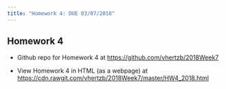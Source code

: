 ```yaml
---
title: "Homework 4: DUE 03/07/2018"
---
```


## Homework 4

* Github repo for Homework 4 at  [https://github.com/vhertzb/2018Week7](https://github.com/vhertzb/2018Week7)

* View Homework 4 in HTML (as a webpage) at [https://cdn.rawgit.com/vhertzb/2018Week7/master/HW4_2018.html](https://cdn.rawgit.com/vhertzb/2018Week7/master/HW4_2018.html)

